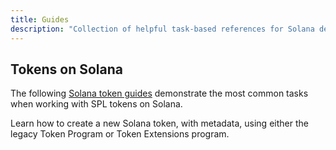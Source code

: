 ```yaml
---
title: Guides
description: "Collection of helpful task-based references for Solana developers"
---
```


## Tokens on Solana

The following [Solana token guides](/docs/guides/tokens) demonstrate the most common tasks when
working with SPL tokens on Solana.

<Cards>

<Card href="/docs/guides/tokens/create-token" title="Create a Token with Metadata">
  Learn how to create a new Solana token, with metadata, using either the legacy Token Program or
  Token Extensions program.
</Card>

</Cards>
